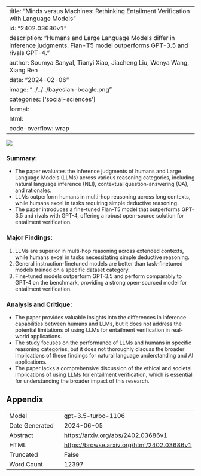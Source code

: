 
---
title: "Minds versus Machines: Rethinking Entailment Verification with Language Models"
id: "2402.03686v1"
description: "Humans and Large Language Models differ in inference judgments. Flan-T5 model outperforms GPT-3.5 and rivals GPT-4."
author: Soumya Sanyal, Tianyi Xiao, Jiacheng Liu, Wenya Wang, Xiang Ren
date: "2024-02-06"
image: "../../../bayesian-beagle.png"
categories: ['social-sciences']
format:
  html:
    code-overflow: wrap
---

![](../../../bayesian-beagle.png)

### **Summary:**
- The paper evaluates the inference judgments of humans and Large Language Models (LLMs) across various reasoning categories, including natural language inference (NLI), contextual question-answering (QA), and rationales.
- LLMs outperform humans in multi-hop reasoning across long contexts, while humans excel in tasks requiring simple deductive reasoning.
- The paper introduces a fine-tuned Flan-T5 model that outperforms GPT-3.5 and rivals with GPT-4, offering a robust open-source solution for entailment verification.

### **Major Findings:**
1. LLMs are superior in multi-hop reasoning across extended contexts, while humans excel in tasks necessitating simple deductive reasoning.
2. General instruction-finetuned models are better than task-finetuned models trained on a specific dataset category.
3. Fine-tuned models outperform GPT-3.5 and perform comparably to GPT-4 on the benchmark, providing a strong open-sourced model for entailment verification.

### **Analysis and Critique:**
- The paper provides valuable insights into the differences in inference capabilities between humans and LLMs, but it does not address the potential limitations of using LLMs for entailment verification in real-world applications.
- The study focuses on the performance of LLMs and humans in specific reasoning categories, but it does not thoroughly discuss the broader implications of these findings for natural language understanding and AI applications.
- The paper lacks a comprehensive discussion of the ethical and societal implications of using LLMs for entailment verification, which is essential for understanding the broader impact of this research.

## Appendix

|          |          |
|----------|----------|
| Model     | gpt-3.5-turbo-1106       |
| Date Generated     | 2024-06-05       |
| Abstract | [https://arxiv.org/abs/2402.03686v1](https://arxiv.org/abs/2402.03686v1)        |
| HTML     | [https://browse.arxiv.org/html/2402.03686v1](https://browse.arxiv.org/html/2402.03686v1)       |
| Truncated       | False       |
| Word Count       | 12397       |